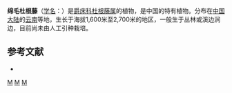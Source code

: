 {{Speciesbox
| genus = Calophanoides
| species = albovelata
| authority = (W. W. Sm.) [[吴征镒|C. Y. Wu]] ex Y. C. Tang
}}

'''绵毛杜根藤'''（[[学名|学名]]：{{lang|la|''Calophanoides albovelata''}}）是[[爵床科|爵床科]][[杜根藤属|杜根藤属]]的植物，是中国的特有植物。分布在[[中国大陆|中国大陆]]的[[云南|云南]]等地，生长于海拔1,600米至2,700米的地区，一般生于丛林或溪边涧边，目前尚未由人工引种栽培。

== 参考文献 ==
<div class="references-small">
* {{cite web| url =http://www.bioinfo.cn/db05/KmzwSpecies.php?action=view&id=21| title =绵毛杜根藤| work =《中国高等植物数据库全库》| publisher =中国科学院微生物研究所| author =昆明植物研究所| accessdate =2009-02-20| deadurl =yes| archiveurl =https://web.archive.org/web/20160305060652/http://www.bioinfo.cn/db05/KmzwSpecies.php?action=view&id=21| archivedate =2016-03-05}}
</div>

{{Taxonbar}}

[[Category:杜根藤属|M]]
[[Category:中国特有植物|M]]
[[Category:云南植物|M]]


{{植物小作品}}